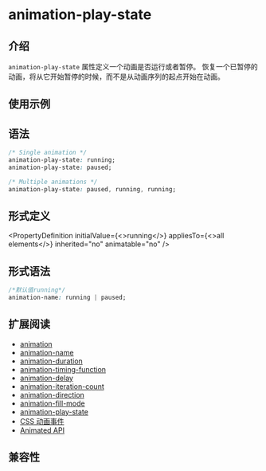 
# animation-play-state

## 介绍

`animation-play-state` 属性定义一个动画是否运行或者暂停。
恢复一个已暂停的动画，将从它开始暂停的时候，而不是从动画序列的起点开始在动画。

## 使用示例

<Go
  example="css-api"
  img="https://lf-lynx.tiktok-cdns.com/obj/lynx-artifacts-oss-sg/lynx-website/assets/doc/css/animation-play-state.gif"
  defaultEntryFile="dist/animation-play-state.lynx.bundle"
  entry="src/animation-play-state"
  defaultFile="src/animation-play-state/App.tsx"
  entry="src/animation-play-state"
/>

## 语法

```css
/* Single animation */
animation-play-state: running;
animation-play-state: paused;

/* Multiple animations */
animation-play-state: paused, running, running;
```

## 形式定义


<PropertyDefinition
  initialValue={<>running</>}
  appliesTo={<>all elements</>}
  inherited="no"
  animatable="no"
/>

## 形式语法

```css
/*默认值running*/
animation-name: running | paused;
```

## 扩展阅读

- [animation](./animation.mdx)
- [animation-name](./animation-name.mdx)
- [animation-duration](./animation-duration.mdx)
- [animation-timing-function](./animation-timing-function.mdx)
- [animation-delay](./animation-delay.mdx)
- [animation-iteration-count](./animation-iteration-count.mdx)
- [animation-direction](./animation-direction.mdx)
- [animation-fill-mode](./animation-fill-mode.mdx)
- [animation-play-state](./animation-play-state.mdx)
- [CSS 动画事件](../../lynx-api/event/animation-event.mdx)
- [Animated API](../../lynx-api/lynx/lynx-animate-api.mdx)

## 兼容性


<LegacyCompatTable metadata="css/properties/animation-play-state" />
